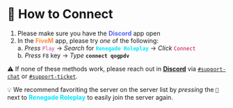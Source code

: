 # 🛜 How to Connect

1. Please make sure you have the <font color="#5661F5"> **Discord** </font> app open
2. In the <font color="#FF8C3E"> **FiveM** </font> app, please try *one* of the following:\
a. *Press* <font color="#BB4398"> `Play` </font> &rarr; *Search* for <font color="#00E5FF"> **`Renegade Roleplay`** </font> &rarr; *Click* <font color="#C30440"> `Connect` </font>\
b. *Press* `F8` key &rarr; *Type* **`connect qogpdv`**

⚠️ If none of these methods work, please reach out in [**Discord**](https://discord.gg/renegaderoleplay) via [`#support-chat`](https://discord.com/channels/1083964697532973157/1083965261750738984) or [`#support-ticket`](https://discord.com/channels/1083964697532973157/1083965258240110594).

💡 We recommend favoriting the server on the server list by *pressing* the `💟` next to <font color="#00E5FF"> **Renegade Roleplay** </font> to easily join the server again. 